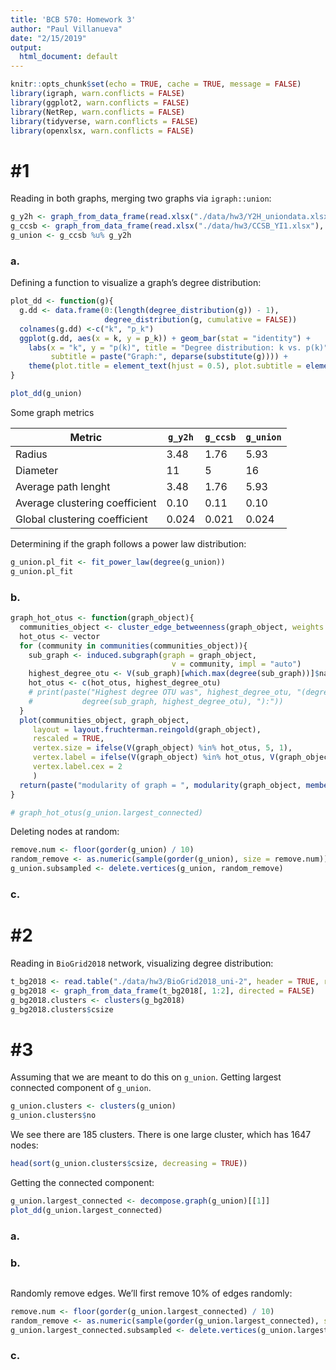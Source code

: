 ```yaml
---
title: 'BCB 570: Homework 3'
author: "Paul Villanueva"
date: "2/15/2019"
output:
  html_document: default
---
```


```r
knitr::opts_chunk$set(echo = TRUE, cache = TRUE, message = FALSE)
library(igraph, warn.conflicts = FALSE)
library(ggplot2, warn.conflicts = FALSE)
library(NetRep, warn.conflicts = FALSE)
library(tidyverse, warn.conflicts = FALSE)
library(openxlsx, warn.conflicts = FALSE)
```

# \#1

Reading in both graphs, merging two graphs via `igraph::union`:

```r
g_y2h <- graph_from_data_frame(read.xlsx("./data/hw3/Y2H_uniondata.xlsx"), directed = FALSE)
g_ccsb <- graph_from_data_frame(read.xlsx("./data/hw3/CCSB_YI1.xlsx"), directed = FALSE)
g_union <- g_ccsb %u% g_y2h
```



### a.

Defining a function to visualize a graph's degree distribution:

```r
plot_dd <- function(g){
  g.dd <- data.frame(0:(length(degree_distribution(g)) - 1), 
                     degree_distribution(g, cumulative = FALSE))
  colnames(g.dd) <-c("k", "p_k")
  ggplot(g.dd, aes(x = k, y = p_k)) + geom_bar(stat = "identity") +
    labs(x = "k", y = "p(k)", title = "Degree distribution: k vs. p(k)", 
         subtitle = paste("Graph:", deparse(substitute(g)))) +
    theme(plot.title = element_text(hjust = 0.5), plot.subtitle = element_text(hjust = 0.5))
}
```

```r
plot_dd(g_union)
```

Some graph metrics

| Metric                         | `g_y2h`  | `g_ccsb`  | `g_union` |
|--------------------------------|----------|-----------|-----------|
| Radius                         |  $3.48$  |  $1.76$   |  $5.93$   |
| Diameter                       |  $11$    |  $5$      |  $16$     |
| Average path lenght            |  $3.48$  |  $1.76$   |  $5.93$   |
| Average clustering coefficient |  $0.10$  |  $0.11$   |  $0.10$   |
| Global clustering coefficient  |  $0.024$ |  $0.021$  |  $0.024$  |


Determining if the graph follows a power law distribution:

```r
g_union.pl_fit <- fit_power_law(degree(g_union))
g_union.pl_fit
```



### b.

```r
graph_hot_otus <- function(graph_object){
  communities_object <- cluster_edge_betweenness(graph_object, weights = E(graph_object)$rho)
  hot_otus <- vector
  for (community in communities(communities_object)){
    sub_graph <- induced.subgraph(graph = graph_object, 
                                    v = community, impl = "auto")
    highest_degree_otu <- V(sub_graph)[which.max(degree(sub_graph))]$name
    hot_otus <- c(hot_otus, highest_degree_otu)
    # print(paste("Highest degree OTU was", highest_degree_otu, "(degree =",  
    #           degree(sub_graph, highest_degree_otu), "):"))
  }
  plot(communities_object, graph_object, 
     layout = layout.fruchterman.reingold(graph_object),
     rescaled = TRUE,
     vertex.size = ifelse(V(graph_object) %in% hot_otus, 5, 1), 
     vertex.label = ifelse(V(graph_object) %in% hot_otus, V(graph_object)$id, NA),
     vertex.label.cex = 2
     )
  return(paste("modularity of graph = ", modularity(graph_object, membership(communities_object)), sep=""))
}
```


```r
# graph_hot_otus(g_union.largest_connected)
```


Deleting nodes at random:

```r
remove.num <- floor(gorder(g_union) / 10)
random_remove <- as.numeric(sample(gorder(g_union), size = remove.num))
g_union.subsampled <- delete.vertices(g_union, random_remove)
```


### c.

# \#2

Reading in `BioGrid2018` network, visualizing degree distribution:

```r
t_bg2018 <- read.table("./data/hw3/BioGrid2018_uni-2", header = TRUE, row.names = 1)
g_bg2018 <- graph_from_data_frame(t_bg2018[, 1:2], directed = FALSE)
g_bg2018.clusters <- clusters(g_bg2018)
g_bg2018.clusters$csize
```


# \#3

Assuming that we are meant to do this on `g_union`. Getting largest connected component of `g_union`.

```r
g_union.clusters <- clusters(g_union)
g_union.clusters$no
```

We see there are $185$ clusters. There is one large cluster, which has $1647$ nodes:
```r
head(sort(g_union.clusters$csize, decreasing = TRUE))
```

Getting the connected component:

```r
g_union.largest_connected <- decompose.graph(g_union)[[1]]
plot_dd(g_union.largest_connected)
```


### a.

### b.

```r
```


Randomly remove edges. We'll first remove 10\% of edges randomly:

```r
remove.num <- floor(gorder(g_union.largest_connected) / 10)
random_remove <- as.numeric(sample(gorder(g_union.largest_connected), size = remove.num))
g_union.largest_connected.subsampled <- delete.vertices(g_union.largest_connected, random_remove)
```


### c.